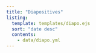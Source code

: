 ```yaml
---
title: "Diapositives"
listing:
  template: templates/diapo.ejs
  sort: "date desc"
  contents: 
    - data/diapo.yml
---
```

